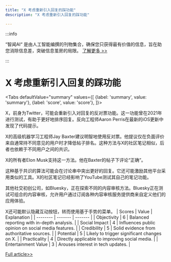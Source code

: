 ```yaml
---
title: "X 考虑重新引入回复的踩功能"
description: "X 考虑重新引入回复的踩功能"

---
```



:::info

“智闻AI“ 是由人工智能编撰的刊物集合，确保您只获得最有价值的信息，旨在助您消除信息差，突破信息茧房的局限。  [了解更多 >>](/)

:::

# X 考虑重新引入回复的踩功能


<Tabs
	defaultValue="summary"
	values={[
	{label: 'summary', value: 'summary'},
	{label: 'score', value: 'score'},
]}>
<TabItem value="summary">


X，前身为Twitter，可能会重新引入对回复的反对票功能。这一功能曾在2021年进行测试，有助于更好地排序回复。反向工程师Aaron Perris在最新的iOS更新中发现了代码提示。

X的高级机器学习工程师Jay Baxter建议明智地使用反对票。他提议仅在负面评价来自通常持不同意见的用户时才降低帖子排名。这种方法与X的社区笔记相似，后者也依赖于不同用户之间的共识。

X的所有者Elon Musk支持这一方法。他在Baxter的帖子下评论“正确”。

这种基于共识的算法可能会在讨论串中突出更好的回复。它还可能激励其他平台采用类似的工具。X的社区笔记已经影响了YouTube测试其自己的笔记功能。

其他社交初创公司，如Bluesky，正在探索不同的内容审核方法。Bluesky正在测试可组合的内容审核，允许用户通过订阅各种内容审核服务提供商来自定义他们的应用体验。

X还可能默认隐藏互动按钮，转而使用基于手势的菜单。
</TabItem>
<TabItem value="score">
	| Scores     | Value   | Explanation |
	| -------- | ------- | ------- |
	| Objectivity  | 6    | Balanced reporting with in-depth analysis.    |
	| Social Impact | 4     | Influences public opinion on social media features.    |
	| Credibility    | 5    | Solid evidence from authoritative sources.    |
	| Potential    | 5    | Likely to trigger significant changes on X.    |
	| Practicality    | 4    | Directly applicable to improving social media.    |
	| Entertainment Value    | 3    | Arouses interest in tech updates.    |
</TabItem>
</Tabs>

[Full article>>](https://techcrunch.com/2024/07/02/x-weighs-adding-a-downvote-button-to-replies-but-it-doesnt-want-to-emulate-reddit/)
